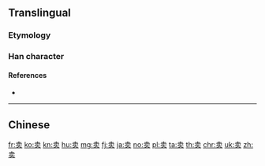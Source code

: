 {{character info/new}}
{{also|賣|売}}
==Translingual==
{{Han simplified forms|賣|売|卖}}

===Etymology===
{{Han simp|賣|f=買|t=买}}

===Han character===
{{Han char|rn=24|rad=十|as=06|sn=8|four=|canj=JNYK|ids=⿱十买}}

====References====
* {{Han ref|kx=0157.041|hdz=10065.010|uh=5356|ud=21334}}

----

==Chinese==
{{zh-see|賣}}

[[fr:卖]]
[[ko:卖]]
[[kn:卖]]
[[hu:卖]]
[[mg:卖]]
[[fj:卖]]
[[ja:卖]]
[[no:卖]]
[[pl:卖]]
[[ta:卖]]
[[th:卖]]
[[chr:卖]]
[[uk:卖]]
[[zh:卖]]